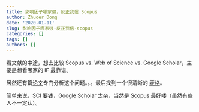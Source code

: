 ```yaml
---
title: 影响因子哪家强，反正我信 Scopus
author: Zhuoer Dong
date: '2020-01-11'
slug: 影响因子哪家强-反正我信-scopus
categories: []
tags: []
authors: []
---
```




看文献的中途，想去比较 Scopus vs. Web of Science vs. Google Scholar，主要是想看哪家的 IF 最靠谱。

居然还有篇[论文](https://doi.org/10.1016/j.joi.2018.09.002)专门分析这个问题。。。最后找到一个很清晰的 [表格](https://instr.iastate.libguides.com/c.php?g=901522&p=6492159)。

简单来说，SCI 要钱，Google Scholar 太杂，当然是 Scopus 最好喽（虽然有些人不一定认）。
